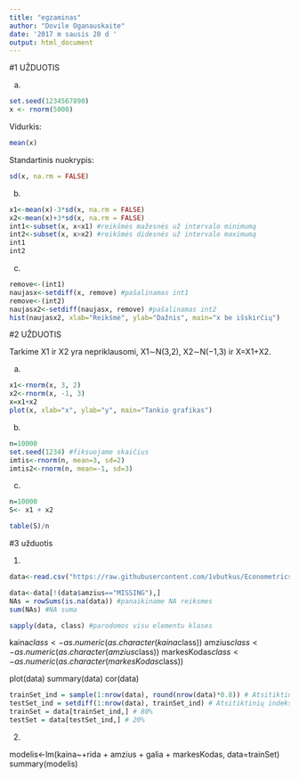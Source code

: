 ```yaml
---
title: "egzaminas"
author: "Dovile Oganauskaite"
date: '2017 m sausis 20 d '
output: html_document
---
```


#1 UŽDUOTIS

a)
```r
set.seed(1234567890)
x <- rnorm(5000)
```

Vidurkis:
```r
mean(x)
```
Standartinis nuokrypis:
```r
sd(x, na.rm = FALSE)
```

b)
```r
x1<-mean(x)-3*sd(x, na.rm = FALSE)
x2<-mean(x)+3*sd(x, na.rm = FALSE)
int1<-subset(x, x<x1) #reikšmės mažesnės už intervalo minimumą
int2<-subset(x, x>x2) #reikšmės didesnės už intervalo maximumą
int1
int2
```

c)
```r
remove<-(int1)
naujasx<-setdiff(x, remove) #pašalinamas int1
remove<-(int2)
naujasx2<-setdiff(naujasx, remove) #pašalinamas int2
hist(naujasx2, xlab="Reikšmė", ylab="Dažnis", main="x be išskirčių")
```

#2 UŽDUOTIS

Tarkime X1 ir X2 yra nepriklausomi, X1∼N(3,2), X2∼N(−1,3) ir X=X1+X2.

a)

```r
x1<-rnorm(x, 3, 2)
x2<-rnorm(x, -1, 3)
x=x1+x2
plot(x, xlab="x", ylab="y", main="Tankio grafikas")
```

b)
```r
n=10000
set.seed(1234) #fiksuojame skaičius
imtis<-rnorm(n, mean=3, sd=2)
imtis2<-rnorm(n, mean=-1, sd=3)
```

c)
```r
n=10000
S<- x1 + x2
```
```r
table(S)/n
```


#3 užduotis

1.
```r
data<-read.csv("https://raw.githubusercontent.com/1vbutkus/Econometrics1/master/Egzaminas/data.csv", header = TRUE, sep=";",dec=".",skip=7) #nuskaitome duomenis
```
```r
data<-data[!(data$amzius=="MISSING"),]
NAs = rowSums(is.na(data)) #panaikiname NA reiksmes
sum(NAs) #NA suma
```
```r
sapply(data, class) #parodomos visu elementu klases
```
kaina$class <- as.numeric(as.character(kaina$class))
amzius$class <- as.numeric(as.character(amzius$class))
markesKodas$class <- as.numeric(as.character(markesKodas$class))


plot(data)
summary(data)
cor(data)


```r
trainSet_ind = sample(1:nrow(data), round(nrow(data)*0.8)) # Atsitiktinių indeksų aibė (80% duomenų)
testSet_ind = setdiff(1:nrow(data), trainSet_ind) # Atsitiktinių indeksų aibė, (20% duomenų)
trainSet = data[trainSet_ind,] # 80%
testSet = data[testSet_ind,] # 20%
```

2.

modelis<-lm(kaina~+rida + amzius + galia + markesKodas, data=trainSet)
summary(modelis)

